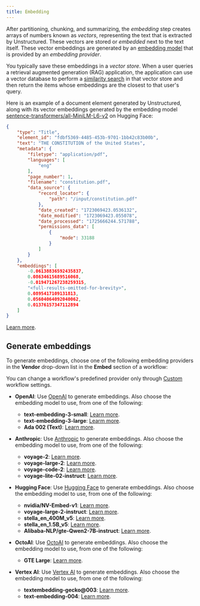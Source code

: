 ```yaml
---
title: Embedding
---
```


After partitioning, chunking, and summarizing, the _embedding_ step creates arrays of numbers 
known as _vectors_, representing the text that is extracted by Unstructured. 
These vectors are stored or _embedded_ next to the text itself. These vector embeddings are generated by an 
[embedding model](https://python.langchain.com/v0.2/docs/concepts/#embedding-models) that is provided by 
an _embedding provider_.

You typically save these embeddings in a _vector store_. 
When a user queries a retrieval augmented generation (RAG) application, the application can use a vector database to perform 
a [similarity search](https://www.pinecone.io/learn/what-is-similarity-search/) in that vector store 
and then return the items whose embeddings are the closest to that user's query.

Here is an example of a document element generated by Unstructured, along with its vector embeddings generated by 
the embedding model [sentence-transformers/all-MiniLM-L6-v2](https://huggingface.co/sentence-transformers/all-MiniLM-L6-v2) 
on Hugging Face:

```json
{
    "type": "Title",
    "element_id": "fdbf5369-4485-453b-9701-1bb42c83b00b",
    "text": "THE CONSTITUTION of the United States",
    "metadata": {
        "filetype": "application/pdf",
        "languages": [
            "eng"
        ],
        "page_number": 1,
        "filename": "constitution.pdf",
        "data_source": {
            "record_locator": {
                "path": "/input/constitution.pdf"
            },
            "date_created": "1723069423.0536132",
            "date_modified": "1723069423.055078",
            "date_processed": "1725666244.571788",
            "permissions_data": [
                { 
                    "mode": 33188
                }
            ]
        }
    },
    "embeddings": [
        -0.06138836592435837,
        0.08634615689516068,
        -0.019471267238259315,
        "<full-results-omitted-for-brevity>",
        0.0895417109131813,
        0.05604064092040062,
        0.01376157347112894
    ]
}
```

[Learn more](https://unstructured.io/blog/understanding-embedding-models-make-an-informed-choice-for-your-rag).

## Generate embeddings

To generate embeddings, choose one of the following embedding providers in the **Vendor** drop-down list in the **Embed** section of a workflow:

<Note>You can change a workflow's predefined provider only through [Custom](/platform/workflows#custom-workflow-settings) workflow settings.</Note>

- **OpenAI**: Use [OpenAI](https://openai.com) to generate embeddings. Also choose the embedding model to use, from one of the following:

  - **text-embedding-3-small**: [Learn more](https://platform.openai.com/docs/guides/embeddings).
  - **text-embedding-3-large**: [Learm more](https://platform.openai.com/docs/guides/embeddings).
  - **Ada 002 (Text)**: [Learn more](https://platform.openai.com/docs/guides/embeddings).

- **Anthropic**: Use [Anthropic](https://www.anthropic.com) to generate embeddings. Also choose the embedding model to use, from one of the following:

  - **voyage-2**: [Learn more](https://docs.anthropic.com/en/docs/build-with-claude/embeddings#available-voyage-models).
  - **voyage-large-2**: [Learn more](https://docs.anthropic.com/en/docs/build-with-claude/embeddings#available-voyage-models).
  - **voyage-code-2**: [Learn more](https://docs.anthropic.com/en/docs/build-with-claude/embeddings#available-voyage-models).
  - **voyage-lite-02-instruct**: [Learn more](https://docs.anthropic.com/en/docs/build-with-claude/embeddings#available-voyage-models).

- **Hugging Face**: Use [Hugging Face](https://huggingface.co) to generate embeddings. Also choose the embedding model to use, from one of the following:

  - **nvidia/NV-Embed-v1**: [Learn more](https://huggingface.co/nvidia/NV-Embed-v1).
  - **voyage-large-2-instruct**: [Learn more](https://huggingface.co/voyageai/voyage-large-2-instruct).
  - **stella_en_400M_v5**: [Learn more](https://huggingface.co/dunzhang/stella_en_400M_v5).
  - **stella_en_1.5B_v5**: [Learn more](https://huggingface.co/dunzhang/stella_en_1.5B_v5).
  - **Alibaba-NLP/gte-Qwen2-7B-instruct**: [Learn more](https://huggingface.co/Alibaba-NLP/gte-Qwen2-7B-instruct).

- **OctoAI**: Use [OctoAI](https://octo.ai) to generate embeddings. Also choose the embedding model to use, from one of the following:

  - **GTE Large**: [Learn more](https://octo.ai/blog/introducing-octoais-embedding-api-to-power-your-rag-needs/).

- **Vertex AI**: Use [Vertex AI](https://cloud.google.com/vertex-ai) to generate embeddings. Also choose the embedding model to use, from one of the following:

  - **textembedding-gecko@003**: [Learn more](https://cloud.google.com/vertex-ai/generative-ai/docs/learn/model-versions#embeddings_stable_model_versions).
  - **text-embedding-004**: [Learn more](https://cloud.google.com/vertex-ai/generative-ai/docs/learn/model-versions#embeddings_stable_model_versions).
